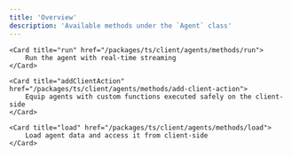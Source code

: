```yaml
---
title: 'Overview'
description: 'Available methods under the `Agent` class'
---
```


<CardGroup cols={2}>
	
	<Card title="run" href="/packages/ts/client/agents/methods/run">
		Run the agent with real-time streaming
	</Card>

	<Card title="addClientAction" href="/packages/ts/client/agents/methods/add-client-action">
		Equip agents with custom functions executed safely on the client-side
	</Card>

	<Card title="load" href="/packages/ts/client/agents/methods/load">
		Load agent data and access it from client-side
	</Card>

</CardGroup>
